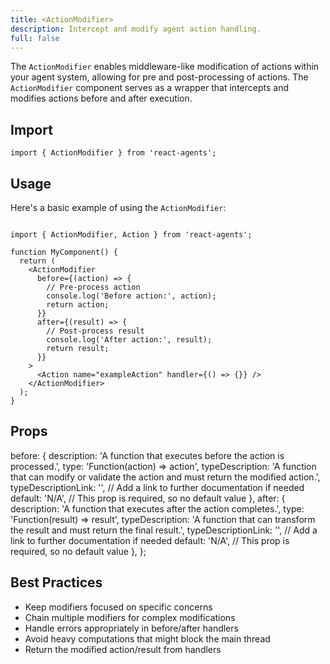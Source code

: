 ```yaml
---
title: <ActionModifier>
description: Intercept and modify agent action handling.
full: false
---
```


The `ActionModifier` enables middleware-like modification of actions within your agent system, allowing for pre and post-processing of actions. The `ActionModifier` component serves as a wrapper that intercepts and modifies actions before and after execution.

## Import
```tsx
import { ActionModifier } from 'react-agents';
```


## Usage
Here's a basic example of using the `ActionModifier`:

```tsx

import { ActionModifier, Action } from 'react-agents';

function MyComponent() {
  return (
    <ActionModifier
      before={(action) => {
        // Pre-process action
        console.log('Before action:', action);
        return action;
      }}
      after={(result) => {
        // Post-process result
        console.log('After action:', result);
        return result;
      }}
    >
      <Action name="exampleAction" handler={() => {}} />
    </ActionModifier>
  );
}
```
## Props


  before: {
    description: 'A function that executes before the action is processed.',
    type: 'Function(action) => action',
    typeDescription: 'A function that can modify or validate the action and must return the modified action.',
    typeDescriptionLink: '', // Add a link to further documentation if needed
    default: 'N/A', // This prop is required, so no default value
  },
  after: {
    description: 'A function that executes after the action completes.',
    type: 'Function(result) => result',
    typeDescription: 'A function that can transform the result and must return the final result.',
    typeDescriptionLink: '', // Add a link to further documentation if needed
    default: 'N/A', // This prop is required, so no default value
  },
};

<TypeTable
  type={actionModifierProps}
/>


## Best Practices

- Keep modifiers focused on specific concerns
- Chain multiple modifiers for complex modifications
- Handle errors appropriately in before/after handlers
- Avoid heavy computations that might block the main thread
- Return the modified action/result from handlers

